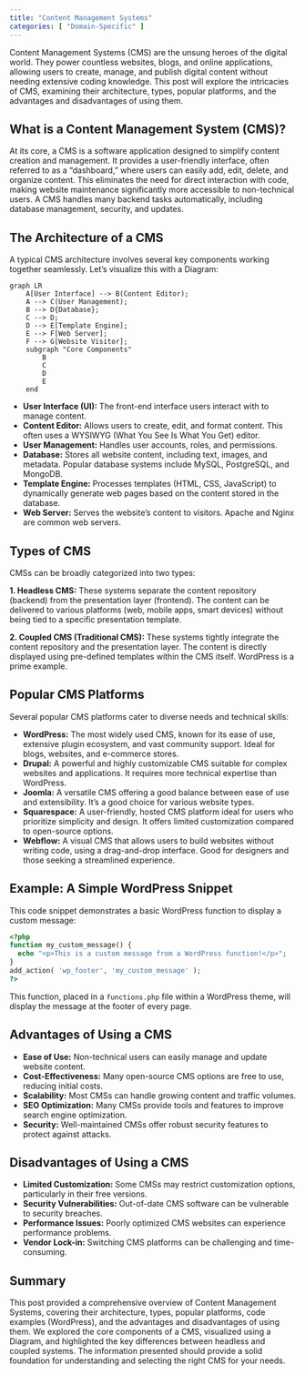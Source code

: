 ```yaml
---
title: "Content Management Systems"
categories: [ "Domain-Specific" ]
---
```



Content Management Systems (CMS) are the unsung heroes of the digital world.  They power countless websites, blogs, and online applications, allowing users to create, manage, and publish digital content without needing extensive coding knowledge.  This post will explore the intricacies of CMS, examining their architecture, types, popular platforms, and the advantages and disadvantages of using them.

## What is a Content Management System (CMS)?

At its core, a CMS is a software application designed to simplify content creation and management. It provides a user-friendly interface, often referred to as a "dashboard," where users can easily add, edit, delete, and organize content. This eliminates the need for direct interaction with code, making website maintenance significantly more accessible to non-technical users.  A CMS handles many backend tasks automatically, including database management, security, and updates.

## The Architecture of a CMS

A typical CMS architecture involves several key components working together seamlessly.  Let's visualize this with a Diagram:

```mermaid
graph LR
    A[User Interface] --> B(Content Editor);
    A --> C(User Management);
    B --> D{Database};
    C --> D;
    D --> E[Template Engine];
    E --> F[Web Server];
    F --> G[Website Visitor];
    subgraph "Core Components"
        B
        C
        D
        E
    end
```

* **User Interface (UI):** The front-end interface users interact with to manage content.
* **Content Editor:** Allows users to create, edit, and format content.  This often uses a WYSIWYG (What You See Is What You Get) editor.
* **User Management:** Handles user accounts, roles, and permissions.
* **Database:** Stores all website content, including text, images, and metadata.  Popular database systems include MySQL, PostgreSQL, and MongoDB.
* **Template Engine:**  Processes templates (HTML, CSS, JavaScript) to dynamically generate web pages based on the content stored in the database.
* **Web Server:** Serves the website's content to visitors.  Apache and Nginx are common web servers.


## Types of CMS

CMSs can be broadly categorized into two types:

**1. Headless CMS:**  These systems separate the content repository (backend) from the presentation layer (frontend). The content can be delivered to various platforms (web, mobile apps, smart devices) without being tied to a specific presentation template.

**2. Coupled CMS (Traditional CMS):**  These systems tightly integrate the content repository and the presentation layer.  The content is directly displayed using pre-defined templates within the CMS itself.  WordPress is a prime example.


## Popular CMS Platforms

Several popular CMS platforms cater to diverse needs and technical skills:

* **WordPress:**  The most widely used CMS, known for its ease of use, extensive plugin ecosystem, and vast community support.  Ideal for blogs, websites, and e-commerce stores.
* **Drupal:**  A powerful and highly customizable CMS suitable for complex websites and applications.  It requires more technical expertise than WordPress.
* **Joomla:**  A versatile CMS offering a good balance between ease of use and extensibility.  It's a good choice for various website types.
* **Squarespace:** A user-friendly, hosted CMS platform ideal for users who prioritize simplicity and design.  It offers limited customization compared to open-source options.
* **Webflow:**  A visual CMS that allows users to build websites without writing code, using a drag-and-drop interface.  Good for designers and those seeking a streamlined experience.


##  Example: A Simple WordPress Snippet

This code snippet demonstrates a basic WordPress function to display a custom message:

```php
<?php
function my_custom_message() {
  echo "<p>This is a custom message from a WordPress function!</p>";
}
add_action( 'wp_footer', 'my_custom_message' );
?>
```

This function, placed in a `functions.php` file within a WordPress theme, will display the message at the footer of every page.


## Advantages of Using a CMS

* **Ease of Use:**  Non-technical users can easily manage and update website content.
* **Cost-Effectiveness:** Many open-source CMS options are free to use, reducing initial costs.
* **Scalability:** Most CMSs can handle growing content and traffic volumes.
* **SEO Optimization:** Many CMSs provide tools and features to improve search engine optimization.
* **Security:** Well-maintained CMSs offer robust security features to protect against attacks.


## Disadvantages of Using a CMS

* **Limited Customization:** Some CMSs may restrict customization options, particularly in their free versions.
* **Security Vulnerabilities:**  Out-of-date CMS software can be vulnerable to security breaches.
* **Performance Issues:**  Poorly optimized CMS websites can experience performance problems.
* **Vendor Lock-in:**  Switching CMS platforms can be challenging and time-consuming.


## Summary

This post provided a comprehensive overview of Content Management Systems, covering their architecture, types, popular platforms, code examples (WordPress), and the advantages and disadvantages of using them.  We explored the core components of a CMS, visualized using a Diagram, and highlighted the key differences between headless and coupled systems.  The information presented should provide a solid foundation for understanding and selecting the right CMS for your needs.

